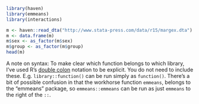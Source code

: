```r
library(haven)
library(emmeans)
library(interactions)
```

```r
m <- haven::read_dta("http://www.stata-press.com/data/r15/margex.dta")
m <- data.frame(m)
m$sex <- as_factor(m$sex)
m$group <- as_factor(m$group)
head(m)
```

A note on syntax: To make clear which function belongs to which library, I've used R's [double
colon](https://stat.ethz.ch/R-manual/R-devel/library/base/html/ns-dblcolon.html) notation to be explicit. You do not need to include
these. E.g. `library::function()` can be run simply as `function()`. There's a bit of possible confusion in that the workhorse function `emmeans`,
belongs to the "emmeans" package, so `emmeans::emmeans` can be run as just `emmeans` to the right of the `::`.
